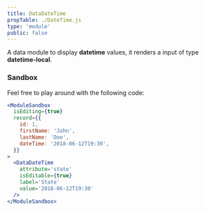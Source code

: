 ```yaml
---
title: DataDateTime
propTable: ./DateTime.js
type: 'module'
public: false
---
```


A data module to display **datetime** values, it renders a input of type **datetime-local**.

### Sandbox

Feel free to play around with the following code:

```jsx
<ModuleSandbox
  isEditing={true}
  record={{
    id: 1,
    firstName: 'John',
    lastName: 'Doe',
    dateTime: '2018-06-12T19:30',
  }}
>
  <DataDateTime
    attribute='state'
    isEditable={true}
    label='State'
    value='2018-06-12T19:30'
  />
</ModuleSandbox>
```
